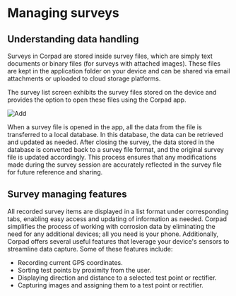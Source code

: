 
# Managing surveys

## Understanding data handling

Surveys in Corpad are stored inside survey files, which are simply text documents or binary files (for surveys with attached images). These files are kept in the application folder on your device and can be shared via email attachments or uploaded to cloud storage platforms.

The survey list screen exhibits the survey files stored on the device and provides the option to open these files using the Corpad app.

<ImageView>
  <Image
    src="/images/manage_survey/4.8.png"
    alt="Add"
    width={300}
    height={300} />
</ImageView>

When a survey file is opened in the app, all the data from the file is transferred to a local database. In this database, the data can be retrieved and updated as needed. After closing the survey, the data stored in the database is converted back to a survey file format, and the original survey file is updated accordingly. This process ensures that any modifications made during the survey session are accurately reflected in the survey file for future reference and sharing.

## Survey managing features

All recorded survey items are displayed in a list format under corresponding tabs, enabling easy access and updating of information as needed. Corpad simplifies the process of working with corrosion data by eliminating the need for any additional devices; all you need is your phone. Additionally, Corpad offers several useful features that leverage your device's sensors to streamline data capture. Some of these features include:

- Recording current GPS coordinates.
- Sorting test points by proximity from the user.
- Displaying direction and distance to a selected test point or rectifier.
- Capturing images and assigning them to a test point or rectifier.
